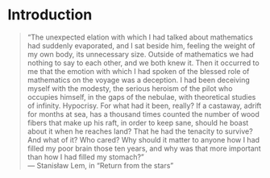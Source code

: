 # Introduction

> "The unexpected elation with which I had talked about mathematics had suddenly evaporated, and I sat beside him, feeling the weight of my own body, its unnecessary size. Outside of mathematics we had nothing to say to each other, and we both knew it. Then it occurred to me that the emotion with which I had spoken of the blessed role of mathematics on the voyage was a deception. I had been deceiving myself with the modesty, the serious heroism of the pilot who occupies himself, in the gaps of the nebulae, with theoretical studies of infinity. Hypocrisy. For what had it been, really? If a castaway, adrift for months at sea, has a thousand times counted the number of wood fibers that make up his raft, in order to keep sane, should he boast about it when he reaches land? That he had the tenacity to survive? And what of it? Who cared? Why should it matter to anyone how I had filled my poor brain those ten years, and why was that more important than how I had filled my stomach?" \
> --- Stanisław Lem, in "Return from the stars"